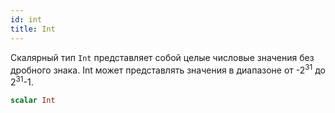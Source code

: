 ```yaml
---
id: int
title: Int
---
```



Скалярный тип `Int` представляет собой целые числовые значения без дробного знака. Int может представлять значения в диапазоне от -2<sup>31</sup> до 2<sup>31</sup>-1.

```graphql
scalar Int
```




